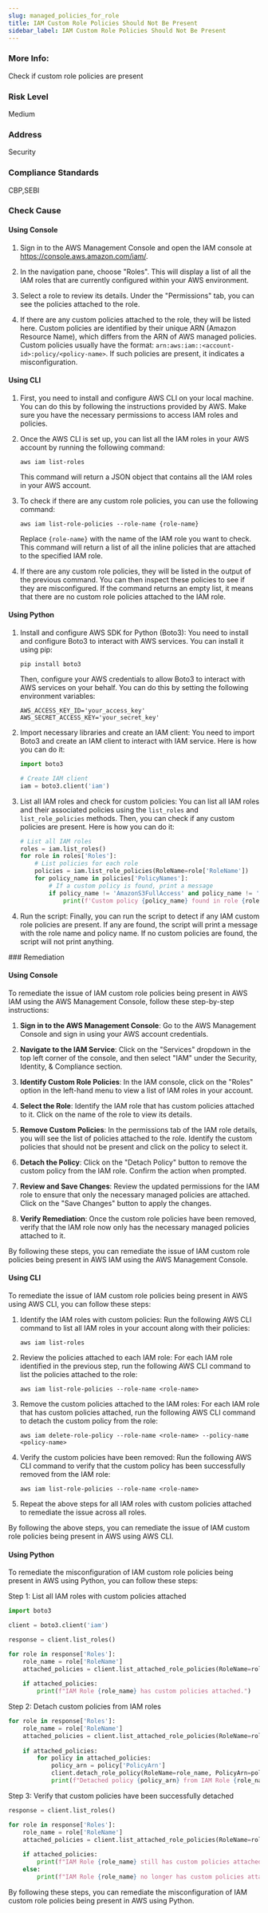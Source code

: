 ```yaml
---
slug: managed_policies_for_role
title: IAM Custom Role Policies Should Not Be Present
sidebar_label: IAM Custom Role Policies Should Not Be Present
---
```


### More Info:

Check if custom role policies are present

### Risk Level

Medium

### Address

Security

### Compliance Standards

CBP,SEBI



<Tabs><Tab title='Cause'>
### Check Cause

#### Using Console

1. Sign in to the AWS Management Console and open the IAM console at https://console.aws.amazon.com/iam/.

2. In the navigation pane, choose "Roles". This will display a list of all the IAM roles that are currently configured within your AWS environment.

3. Select a role to review its details. Under the "Permissions" tab, you can see the policies attached to the role. 

4. If there are any custom policies attached to the role, they will be listed here. Custom policies are identified by their unique ARN (Amazon Resource Name), which differs from the ARN of AWS managed policies. Custom policies usually have the format: `arn:aws:iam::<account-id>:policy/<policy-name>`. If such policies are present, it indicates a misconfiguration.

#### Using CLI

1. First, you need to install and configure AWS CLI on your local machine. You can do this by following the instructions provided by AWS. Make sure you have the necessary permissions to access IAM roles and policies.

2. Once the AWS CLI is set up, you can list all the IAM roles in your AWS account by running the following command:

   ```
   aws iam list-roles
   ```

   This command will return a JSON object that contains all the IAM roles in your AWS account.

3. To check if there are any custom role policies, you can use the following command:

   ```
   aws iam list-role-policies --role-name {role-name}
   ```

   Replace `{role-name}` with the name of the IAM role you want to check. This command will return a list of all the inline policies that are attached to the specified IAM role.

4. If there are any custom role policies, they will be listed in the output of the previous command. You can then inspect these policies to see if they are misconfigured. If the command returns an empty list, it means that there are no custom role policies attached to the IAM role.

#### Using Python

1. Install and configure AWS SDK for Python (Boto3):
   You need to install and configure Boto3 to interact with AWS services. You can install it using pip:
   ```
   pip install boto3
   ```
   Then, configure your AWS credentials to allow Boto3 to interact with AWS services on your behalf. You can do this by setting the following environment variables:
   ```
   AWS_ACCESS_KEY_ID='your_access_key'
   AWS_SECRET_ACCESS_KEY='your_secret_key'
   ```

2. Import necessary libraries and create an IAM client:
   You need to import Boto3 and create an IAM client to interact with IAM service. Here is how you can do it:
   ```python
   import boto3

   # Create IAM client
   iam = boto3.client('iam')
   ```

3. List all IAM roles and check for custom policies:
   You can list all IAM roles and their associated policies using the `list_roles` and `list_role_policies` methods. Then, you can check if any custom policies are present. Here is how you can do it:
   ```python
   # List all IAM roles
   roles = iam.list_roles()
   for role in roles['Roles']:
       # List policies for each role
       policies = iam.list_role_policies(RoleName=role['RoleName'])
       for policy_name in policies['PolicyNames']:
           # If a custom policy is found, print a message
           if policy_name != 'AmazonS3FullAccess' and policy_name != 'AmazonDynamoDBFullAccess' and policy_name != 'AmazonEC2FullAccess':
               print(f'Custom policy {policy_name} found in role {role["RoleName"]}')
   ```

4. Run the script:
   Finally, you can run the script to detect if any IAM custom role policies are present. If any are found, the script will print a message with the role name and policy name. If no custom policies are found, the script will not print anything.

</Tab>


<Tab title='Remediation'>
### Remediation

#### Using Console

To remediate the issue of IAM custom role policies being present in AWS IAM using the AWS Management Console, follow these step-by-step instructions:

1. **Sign in to the AWS Management Console**: Go to the AWS Management Console and sign in using your AWS account credentials.

2. **Navigate to the IAM Service**: Click on the "Services" dropdown in the top left corner of the console, and then select "IAM" under the Security, Identity, & Compliance section.

3. **Identify Custom Role Policies**: In the IAM console, click on the "Roles" option in the left-hand menu to view a list of IAM roles in your account.

4. **Select the Role**: Identify the IAM role that has custom policies attached to it. Click on the name of the role to view its details.

5. **Remove Custom Policies**: In the permissions tab of the IAM role details, you will see the list of policies attached to the role. Identify the custom policies that should not be present and click on the policy to select it.

6. **Detach the Policy**: Click on the "Detach Policy" button to remove the custom policy from the IAM role. Confirm the action when prompted.

7. **Review and Save Changes**: Review the updated permissions for the IAM role to ensure that only the necessary managed policies are attached. Click on the "Save Changes" button to apply the changes.

8. **Verify Remediation**: Once the custom role policies have been removed, verify that the IAM role now only has the necessary managed policies attached to it.

By following these steps, you can remediate the issue of IAM custom role policies being present in AWS IAM using the AWS Management Console.

#### Using CLI

To remediate the issue of IAM custom role policies being present in AWS using AWS CLI, you can follow these steps:

1. Identify the IAM roles with custom policies:
   Run the following AWS CLI command to list all IAM roles in your account along with their policies:
   ```
   aws iam list-roles
   ```

2. Review the policies attached to each IAM role:
   For each IAM role identified in the previous step, run the following AWS CLI command to list the policies attached to the role:
   ```
   aws iam list-role-policies --role-name <role-name>
   ```

3. Remove the custom policies attached to the IAM roles:
   For each IAM role that has custom policies attached, run the following AWS CLI command to detach the custom policy from the role:
   ```
   aws iam delete-role-policy --role-name <role-name> --policy-name <policy-name>
   ```

4. Verify the custom policies have been removed:
   Run the following AWS CLI command to verify that the custom policy has been successfully removed from the IAM role:
   ```
   aws iam list-role-policies --role-name <role-name>
   ```

5. Repeat the above steps for all IAM roles with custom policies attached to remediate the issue across all roles.

By following the above steps, you can remediate the issue of IAM custom role policies being present in AWS using AWS CLI.

#### Using Python

To remediate the misconfiguration of IAM custom role policies being present in AWS using Python, you can follow these steps:

Step 1: List all IAM roles with custom policies attached
```python
import boto3

client = boto3.client('iam')

response = client.list_roles()

for role in response['Roles']:
    role_name = role['RoleName']
    attached_policies = client.list_attached_role_policies(RoleName=role_name)['AttachedPolicies']
    
    if attached_policies:
        print(f"IAM Role {role_name} has custom policies attached.")
```

Step 2: Detach custom policies from IAM roles
```python
for role in response['Roles']:
    role_name = role['RoleName']
    attached_policies = client.list_attached_role_policies(RoleName=role_name)['AttachedPolicies']
    
    if attached_policies:
        for policy in attached_policies:
            policy_arn = policy['PolicyArn']
            client.detach_role_policy(RoleName=role_name, PolicyArn=policy_arn)
            print(f"Detached policy {policy_arn} from IAM Role {role_name}")
```

Step 3: Verify that custom policies have been successfully detached
```python
response = client.list_roles()

for role in response['Roles']:
    role_name = role['RoleName']
    attached_policies = client.list_attached_role_policies(RoleName=role_name)['AttachedPolicies']
    
    if attached_policies:
        print(f"IAM Role {role_name} still has custom policies attached.")
    else:
        print(f"IAM Role {role_name} no longer has custom policies attached.")
```

By following these steps, you can remediate the misconfiguration of IAM custom role policies being present in AWS using Python.



</Tab>
</Tabs>